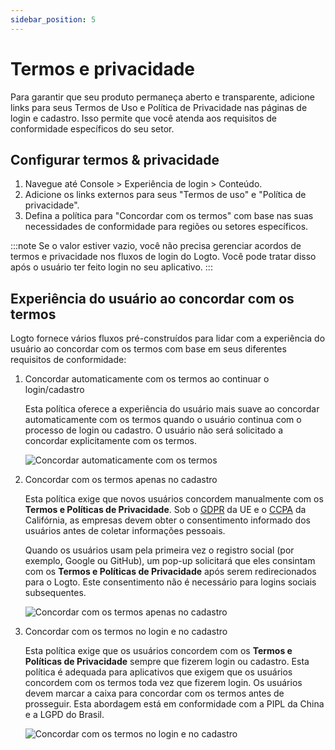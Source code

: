 ```yaml
---
sidebar_position: 5
---
```


# Termos e privacidade

Para garantir que seu produto permaneça aberto e transparente, adicione links para seus Termos de Uso e Política de Privacidade nas páginas de login e cadastro. Isso permite que você atenda aos requisitos de conformidade específicos do seu setor.

## Configurar termos & privacidade

1. Navegue até <CloudLink to="/sign-in-experience/content">Console > Experiência de login > Conteúdo</CloudLink>.
2. Adicione os links externos para seus "Termos de uso" e "Política de privacidade".
3. Defina a política para "Concordar com os termos" com base nas suas necessidades de conformidade para regiões ou setores específicos.

:::note
Se o valor estiver vazio, você não precisa gerenciar acordos de termos e privacidade nos fluxos de login do Logto. Você pode tratar disso após o usuário ter feito login no seu aplicativo.
:::

## Experiência do usuário ao concordar com os termos

Logto fornece vários fluxos pré-construídos para lidar com a experiência do usuário ao concordar com os termos com base em seus diferentes requisitos de conformidade:

1. Concordar automaticamente com os termos ao continuar o login/cadastro

   Esta política oferece a experiência do usuário mais suave ao concordar automaticamente com os termos quando o usuário continua com o processo de login ou cadastro.
   O usuário não será solicitado a concordar explicitamente com os termos.

   ![Concordar automaticamente com os termos](./assets/auto-agree-to-terms.png)

2. Concordar com os termos apenas no cadastro

   Esta política exige que novos usuários concordem manualmente com os **Termos e Políticas de Privacidade**. Sob o [GDPR](https://gdpr-info.eu/art-4-gdpr/) da UE e o [CCPA](https://oag.ca.gov/privacy/ccpa) da Califórnia, as empresas devem obter o consentimento informado dos usuários antes de coletar informações pessoais.

   Quando os usuários usam pela primeira vez o registro social (por exemplo, Google ou GitHub), um pop-up solicitará que eles consintam com os **Termos e Políticas de Privacidade** após serem redirecionados para o Logto. Este consentimento não é necessário para logins sociais subsequentes.

   ![Concordar com os termos apenas no cadastro](./assets/sign-up-only-agree-to-terms.png)

3. Concordar com os termos no login e no cadastro

   Esta política exige que os usuários concordem com os **Termos e Políticas de Privacidade** sempre que fizerem login ou cadastro. Esta política é adequada para aplicativos que exigem que os usuários concordem com os termos toda vez que fizerem login. Os usuários devem marcar a caixa para concordar com os termos antes de prosseguir. Esta abordagem está em conformidade com a PIPL da China e a LGPD do Brasil.

   ![Concordar com os termos no login e no cadastro](./assets/sign-in-agree-to-terms.png)
